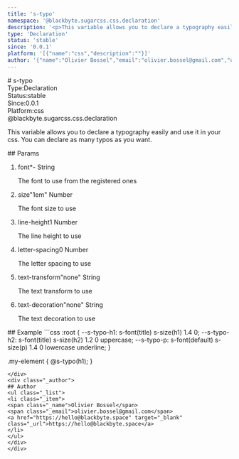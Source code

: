 ```yaml
---
title: 's-typo'
namespace: '@blackbyte.sugarcss.css.declaration'
description: '<p>This variable allows you to declare a typography easily and use it in your css. You can declare as many typos as you want.</p> '
type: 'Declaration'
status: 'stable'
since: '0.0.1'
platform: '[{"name":"css","description":""}]'
author: '{"name":"Olivier Bossel","email":"olivier.bossel@gmail.com","url":"https://hello@blackbyte.space"}'
---
```


<div class="docmap-mdx">
# s-typo
<div class="_metas">
<div class="_type"><span class="_type-label">Type:</span><span class="_type-value">Declaration</span></div>
<div class="_status"><span class="_status-label">Status:</span><span class="_status-value -stable">stable</span></div>
<div class="_since"><span class="_since-label">Since:</span><span class="_since-value">0.0.1</span></div>
<div class="_platform"><span class="_platform-label">Platform:</span><span class="_platform-value -css">css</span></div>
</div>
<div class="_namespace">@blackbyte.sugarcss.css.declaration</div>
<div class="_description typo-lead typo-format">
<p>This variable allows you to declare a typography easily and use it in your css.
You can declare as many typos as you want.</p>

</div>
<div class="_params">
## Params
<ol class="_list">
<li class="_item">
<span class="_name">font<span class="_required">*</span></span><span class="_default">-</span> <span class="_type">String</span>
<p class="_description">The font to use from the registered ones</p>
</li>
<li class="_item">
<span class="_name">size</span><span class="_default">&quot;1em&quot;</span> <span class="_type">Number</span>
<p class="_description">The font size to use</p>
</li>
<li class="_item">
<span class="_name">line-height</span><span class="_default">1</span> <span class="_type">Number</span>
<p class="_description">The line height to use</p>
</li>
<li class="_item">
<span class="_name">letter-spacing</span><span class="_default">0</span> <span class="_type">Number</span>
<p class="_description">The letter spacing to use</p>
</li>
<li class="_item">
<span class="_name">text-transform</span><span class="_default">&quot;none&quot;</span> <span class="_type">String</span>
<p class="_description">The text transform to use</p>
</li>
<li class="_item">
<span class="_name">text-decoration</span><span class="_default">&quot;none&quot;</span> <span class="_type">String</span>
<p class="_description">The text decoration to use</p>
</li>
</ol>
</div>
<div class="_examples">
## Example
```css
:root {
  --s-typo-h1: s-font(title) s-size(h1) 1.4 0;
  --s-typo-h2: s-font(title) s-size(h2) 1.2 0 uppercase;
  --s-typo-p: s-font(default) s-size(p) 1.4 0 lowercase underline;
}

.my-element {
@s-typo(h1);
}

```
</div>
<div class="_author">
## Author
<ul class="_list">
<li class="_item">
<span class="_name">Olivier Bossel</span>
<span class="_email">olivier.bossel@gmail.com</span>
<a href="https://hello@blackbyte.space" target="_blank" class="_url">https://hello@blackbyte.space</a>
</li>
</ul>
</div>
</div>
```

